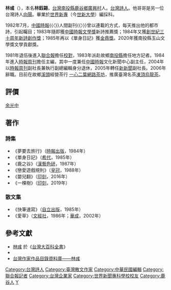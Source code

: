 '''林彧'''（{{bd|1957年||}}），本名'''林鈺錫'''，[[台灣|台灣]][[南投縣|南投縣]][[鹿谷鄉|鹿谷鄉]][[廣興村|廣興村]]人。[[台灣|台灣]][[詩人|詩人]]。他哥哥是另一位台灣詩人[[向陽_(詩人)|向陽]]。畢業於[[世界新專|世界新專]]（今[[世新大學|世新大學]]）編採科。

1982年7月，[[中國時報|中國時報]]{{〈}}人間副刊{{〉}}曾以連載的方式，每天推出他的都市詩，引起矚目；1983年隨即獲[[中國時報文學獎|中國時報文學獎]]新詩推薦獎；1984年又獲[[創世紀三十周年新詩創作獎|創世紀三十周年新詩創作獎]]；1985年再以《單身日記》獲[[金鼎獎|金鼎獎]]。2020年獲南投縣玉山文學獎文學貢獻獎。

1981年退伍後進入[[聯合報|聯合報]]擔任[[校對|校對]]，1983年派赴故鄉[[南投縣|南投縣]]擔任地方記者。1984年進入[[時報周刊|時報周刊]]擔任主編，其中一度兼任[[中國時報|中國時報]]文化新聞中心副主任，2004年以[[時報周刊|時報周刊]]副社長兼執行副總編輯身分退休，2005年轉任[[新新聞|新新聞]]副社長。2006年辭職。目前在故鄉[[溪頭|溪頭]]經營茶行 [https://web.archive.org/web/20081209020652/http://www.eatea.com.tw/ 一心二葉網路茶坊]，推廣臺灣名茶[[凍頂烏龍茶|凍頂烏龍茶]]。

==評價==
[[余光中|余光中]]{{Fact|讚譽林彧是「受薪階級青年知識分子的代言人，用生動的形像演出他這一類青年的恐閉症和無奈感，以及在人群的壓力下力圖保持個性的欲望」；[[林燿德|林燿德]]推崇他為「以都市精神（而非僅以都市題材）入詩，並且獲得成就與肯定的第二代都市詩人」；[[鄭明娳|鄭明娳]]肯定他的散文書寫「有許多值得賞翫的精緻篇章，作者唯美的心靈時時躍然紙上，讀來既賞心悅目又怡情啟智」。|time=2007-12-11}}

==著作==
===詩集===
*《夢要去旅行》（[[時報出版|時報出版]]，1984年）
*《單身日記》（[[希代|希代]]，1985年）
*《鹿之谷》（[[漢藝色研|漢藝色研]]，1987年）
*《戀愛遊戲規則》（[[皇冠出版社|皇冠]]，1988年）
*《嬰兒翻》（[[印刻|印刻]]，2016年）
*《一棵樹》（[[印刻|印刻]]，2019年）
===散文集===
*《快筆速寫》（[[自立出版|自立出版]]，1985年）
*《愛草》（[[文經社|文經社]]，1986年；[[華成|華成]]，2002年）

==參考文獻==
*[https://web.archive.org/web/20071012170435/http://www.taipedia.org.tw/index.php?title=%E6%9E%97%E5%BD%A7 林彧] 於《[[台灣大百科全書|台灣大百科全書]]》
*{{cite news|url=http://www.ctitv.com.tw/new/news/news02.html?id=12&cno=4&sno=307395|title=詩人林彧賣茶 有書房味|publisher=[[中天新聞台|中天新聞台]]|author=劉梓潔|date=2007年7月14日|accessdate=2007-12-11}}{{dead link|date=2018年3月 |bot=InternetArchiveBot |fix-attempted=yes }}
*[https://db.nmtl.gov.tw/Site4/s6/writerinfo?id=805 台灣作家作品目錄資料庫——林彧]

{{DEFAULTSORT:Lin林}}
[[Category:台灣詩人|Category:台灣詩人]]
[[Category:臺灣散文作家|Category:臺灣散文作家]]
[[Category:中華民國編輯|Category:中華民國編輯]]
[[Category:聯合報記者|Category:聯合報記者]]
[[Category:台灣企業家|Category:台灣企業家]]
[[Category:世界新聞專科學校校友|Category:世界新聞專科學校校友]]
[[Category:鹿谷人|Category:鹿谷人]]
[[Category:林姓|Y]]

{{TW-writer-stub}}